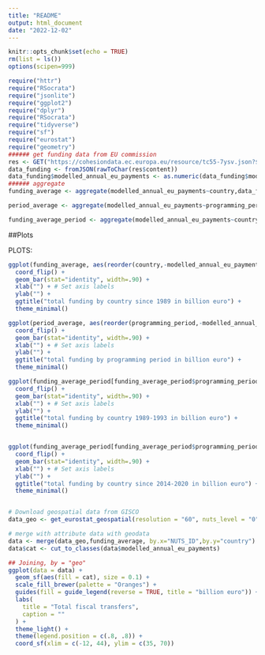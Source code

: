 ```yaml
---
title: "README"
output: html_document
date: "2022-12-02"
---
```


```r
knitr::opts_chunk$set(echo = TRUE)
rm(list = ls())
options(scipen=999)

require("httr")
require("RSocrata")
require("jsonlite")
require("ggplot2")
require("dplyr")
require("RSocrata")
require("tidyverse")
require("sf")
require("eurostat")
require("geometry")
###### get funding data from EU commission
res <- GET("https://cohesiondata.ec.europa.eu/resource/tc55-7ysv.json?$limit=80000")
data_funding <- fromJSON(rawToChar(res$content))
data_funding$modelled_annual_eu_payments <- as.numeric(data_funding$modelled_annual_eu_payments)/1000000000
###### aggregate 
funding_average <- aggregate(modelled_annual_eu_payments~country,data_funding,sum)

period_average <- aggregate(modelled_annual_eu_payments~programming_period,data_funding,sum)

funding_average_period <- aggregate(modelled_annual_eu_payments~country+programming_period,data_funding,sum)

```

##Plots

PLOTS:

```r

ggplot(funding_average, aes(reorder(country,-modelled_annual_eu_payments),modelled_annual_eu_payments )) +
  coord_flip() +
  geom_bar(stat="identity", width=.90) + 
  xlab("") + # Set axis labels
  ylab("") + 
  ggtitle("total funding by country since 1989 in billion euro") + 
  theme_minimal()

ggplot(period_average, aes(reorder(programming_period,-modelled_annual_eu_payments),modelled_annual_eu_payments )) +
  coord_flip() +
  geom_bar(stat="identity", width=.90) + 
  xlab("") + # Set axis labels
  ylab("") + 
  ggtitle("total funding by programming period in billion euro") + 
  theme_minimal()

ggplot(funding_average_period[funding_average_period$programming_period=="1989-1993",], aes(reorder(country,-modelled_annual_eu_payments),modelled_annual_eu_payments )) +
  coord_flip() +
  geom_bar(stat="identity", width=.90) + 
  xlab("") + # Set axis labels
  ylab("") + 
  ggtitle("total funding by country 1989-1993 in billion euro") + 
  theme_minimal()


ggplot(funding_average_period[funding_average_period$programming_period=="2014-2020",], aes(reorder(country,-modelled_annual_eu_payments),modelled_annual_eu_payments )) +
  coord_flip() +
  geom_bar(stat="identity", width=.90) + 
  xlab("") + # Set axis labels
  ylab("") + 
  ggtitle("total funding by country since 2014-2020 in billion euro") + 
  theme_minimal()


# Download geospatial data from GISCO
data_geo <- get_eurostat_geospatial(resolution = "60", nuts_level = "0", year = 2021)

# merge with attribute data with geodata
data <- merge(data_geo,funding_average, by.x="NUTS_ID",by.y="country")
data$cat <- cut_to_classes(data$modelled_annual_eu_payments)

## Joining, by = "geo"
ggplot(data = data) +
  geom_sf(aes(fill = cat), size = 0.1) +
  scale_fill_brewer(palette = "Oranges") +
  guides(fill = guide_legend(reverse = TRUE, title = "billion euro")) +
  labs(
    title = "Total fiscal transfers",
    caption = ""
  ) +
  theme_light() +
  theme(legend.position = c(.8, .8)) +
  coord_sf(xlim = c(-12, 44), ylim = c(35, 70))

```

